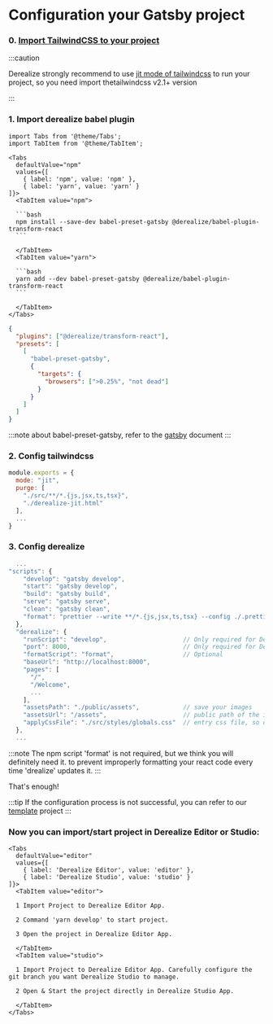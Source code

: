 # Configuration your Gatsby project

### 0. [Import TailwindCSS to your project](https://tailwindcss.com/docs/guides/gatsby)

:::caution

Derealize strongly recommend to use [jit mode of tailwindcss](https://tailwindcss.com/docs/just-in-time-mode#enabling-jit-mode) to run your project, so you need import thetailwindcss v2.1+ version

:::

### 1. Import derealize babel plugin

````mdx-code-block
import Tabs from '@theme/Tabs';
import TabItem from '@theme/TabItem';

<Tabs
  defaultValue="npm"
  values={[
    { label: 'npm', value: 'npm' },
    { label: 'yarn', value: 'yarn' }
]}>
  <TabItem value="npm">

  ```bash
  npm install --save-dev babel-preset-gatsby @derealize/babel-plugin-transform-react
  ```

  </TabItem>
  <TabItem value="yarn">

  ```bash
  yarn add --dev babel-preset-gatsby @derealize/babel-plugin-transform-react
  ```

  </TabItem>
</Tabs>
````

```json title="./.babelrc"
{
  "plugins": ["@derealize/transform-react"],
  "presets": [
    [
      "babel-preset-gatsby",
      {
        "targets": {
          "browsers": [">0.25%", "not dead"]
        }
      }
    ]
  ]
}
```

:::note
about babel-preset-gatsby, refer to the [gatsby](https://www.gatsbyjs.com/docs/how-to/custom-configuration/babel/#how-to-use-a-custom-babelrc-file) document
:::

### 2. Config tailwindcss

```js title="./tailwind.config.js" {2,5}
module.exports = {
  mode: "jit",
  purge: [
    "./src/**/*.{js,jsx,ts,tsx}",
    "./derealize-jit.html"
  ],
  ...
}
```

### 3. Config derealize

```js title="./package.json" {8,10-23}
  ...
"scripts": {
    "develop": "gatsby develop",
    "start": "gatsby develop",
    "build": "gatsby build",
    "serve": "gatsby serve",
    "clean": "gatsby clean",
    "format": "prettier --write **/*.{js,jsx,ts,tsx} --config ./.prettierrc"  // Optional
  },
  "derealize": {
    "runScript": "develop",                     // Only required for Derealize Studio with node runtime
    "port": 8000,                               // Only required for Derealize Studio with node runtime
    "formatScript": "format",                   // Optional
    "baseUrl": "http://localhost:8000",
    "pages": [
      "/",
      "/Welcome",
      ...
    ],
    "assetsPath": "./public/assets",            // save your images
    "assetsUrl": "/assets",                     // public path of the images
    "applyCssFile": "./src/styles/globals.css"  // entry css file, so derealize can be parsed @apply
  },
  ...
```

:::note
The npm script 'format' is not required, but we think you will definitely need it. to prevent improperly formatting your react code every time 'drealize' updates it.
:::

That's enough!

:::tip
If the configuration process is not successful, you can refer to our [template](https://github.com/Derealize/gatsby-template) project
:::

### Now you can import/start project in Derealize Editor or Studio:

```mdx-code-block
<Tabs
  defaultValue="editor"
  values={[
    { label: 'Derealize Editor', value: 'editor' },
    { label: 'Derealize Studio', value: 'studio' }
]}>
  <TabItem value="editor">

  1 Import Project to Derealize Editor App.

  2 Command 'yarn develop' to start project.

  3 Open the project in Derealize Editor App.

  </TabItem>
  <TabItem value="studio">

  1 Import Project to Derealize Editor App. Carefully configure the git branch you want Derealize Studio to manage.

  2 Open & Start the project directly in Derealize Studio App.

  </TabItem>
</Tabs>
```
